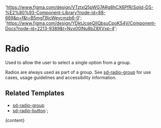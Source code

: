 

  'https://www.figma.com/design/VTztxQ5pWG7ARg8hCX6PfR/Solid-DS-%E2%80%93-Component-Library?node-id=88-669&p=f&t=B5mgTBjcWeycmzb6-0';
  'https://www.figma.com/design/YDktJcseQIIQbsuCpoKS4V/Component-Docs?node-id=2213-9389&t=Nvx00INu8bZ8XVxp-4';

# Radio

Used to allow the user to select a single option from a group.

Radios are always used as part of a group. See [sd-radio-group](/?path=/docs/components-sd-radio-group--docs) for use cases, usage guidelines and accessibility information.

<DefaultStory />

<DocumentationLinks storybookLink="${storybookLink}" figmaLibrary="${figmaLibrary}" figmaDocs="${figmaDocs}" />

## Related Templates

- [sd-radio-group](/?path=/docs/components-sd-radio-group--docs)
- [sd-radio-button](/?path=/docs/components-sd-radio-button--docs)`;

<Meta title="Components/sd-radio/Overview" />

<OverviewFormatter story={RadioStories.Default}>{content}</OverviewFormatter>
